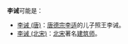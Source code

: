'''李诫'''可能是：

* [[李诫_(唐)|李诫 (唐)]]：[[唐德宗|唐德宗]][[李适|李适]]的儿子照王李诫。
* [[李诫_(北宋)|李诫 (北宋)]]：[[北宋|北宋]]著名[[建筑师|建筑师]]。

{{disambig|Cat=二字李姓人名消歧義|jie}}